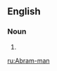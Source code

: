 ==English==

===Noun===
{{en-noun|sg=[[Abram]]-[[man]]|Abram-men}}

# {{form of|variant|Abraham man}}

[[ru:Abram-man]]